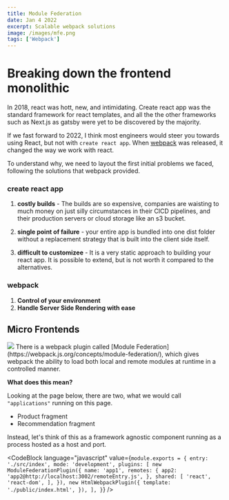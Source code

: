 ```yaml
---
title: Module Federation
date: Jan 4 2022
excerpt: Scalable webpack solutions
image: /images/mfe.png
tags: ['Webpack']
---
```


# Breaking down the frontend monolithic

In 2018, react was hott, new, and intimidating. Create react app was the standard framework for react templates, and all the the other frameworks such as Next.js as gatsby were yet to be discovered by the majority.

If we fast forward to 2022, I think most engineers would steer you towards using React, but not with `create react app`. When [webpack](https://webpack.js.org/) was released, it changed the way we work with react.

To understand why, we need to layout the first initial problems we faced, following the solutions that webpack provided.

### create react app

1. **costly builds** - The builds are so expensive, companies are waisting to much money on just silly circumstances in their CICD pipelines, and their production servers or cloud storage like an s3 bucket.

2. **single point of failure** - your entire app is bundled into one dist folder without a replacement strategy that is built into the client side itself.

3. **difficult to customizee** - It is a very static approach to building your react app. It is possible to extend, but is not worth it compared to the alternatives.

### webpack

1. **Control of your environment**
2. **Handle Server Side Rendering with ease**

## Micro Frontends

<img src="/images/mfe.png" />
There is a webpack plugin called [Module Federation](https://webpack.js.org/concepts/module-federation/), which gives webpack the ability to load both local and remote modules at runtime in a controlled manner.

**What does this mean?**

Looking at the page below, there are two, what we would call `"applications"` running on this page.

- Product fragment
- Recommendation fragment

Instead, let's think of this as a framework agnostic component running as a process hosted as a host and port.

<CodeBlock language="javascript" value={`
  module.exports = {
    entry: './src/index',
    mode: 'development',
    plugins: [
      new ModuleFederationPlugin({
        name: 'app1',
        remotes: {
          app2: 'app2@http://localhost:3002/remoteEntry.js',
        },
        shared: [
          'react',
          'react-dom',
        ],
      }),
    new HtmlWebpackPlugin({
      template: './public/index.html',
    }),
  ],
}
  `} />